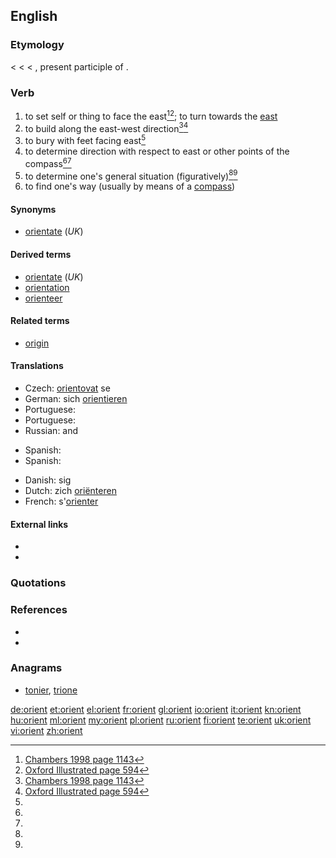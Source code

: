 {{also|Orient}}
==English==
{{copyvio suspected|referenced definitions look like they've been copied}}

===Etymology===
< {{etyl|enm}} {{term|orient|lang=enm}} < {{etyl|fro}} {{term|orient|lang=fro}} < {{etyl|la}} {{term|oriens||rising; as a noun, the quarter where the sun rises, the east, day}}, present participle of {{term|oriri||to rise}}.

===Verb===
{{en-verb}}

# to set self or thing to face the east<ref name="Cha1998">[[#Cha1998|Chambers 1998 page 1143]]</ref><ref name="OxfIll">[[#OxfIll|Oxford Illustrated page 594]]</ref>; to turn towards the [[east]]
# to build along the east-west direction<ref name="Cha1998">[[#Cha1998|Chambers 1998 page 1143]]</ref><ref name="OxfIll">[[#OxfIll|Oxford Illustrated page 594]]</ref>
# to bury with feet facing east<ref name="OxfIll"/>
# to determine direction with respect to east or other points of the compass<ref name="Cha1998"/><ref name="OxfIll"/>
# to determine one's general situation (figuratively)<ref name="Cha1998"/><ref name="OxfIll"/>
# to find one's way (usually by means of a [[compass]])

====Synonyms====
* [[orientate]] (''UK'')

====Derived terms====
* [[orientate]] (''UK'')
* [[orientation]]
* [[orienteer]]

====Related terms====
* [[origin]]

====Translations====
{{trans-top|to find one's way}}
* Czech: [[orientovat]] se
* German: sich [[orientieren]]
* Portuguese: {{t|pt|orientar}}
* Portuguese: {{t|pt|orientar}}
* Russian: {{t|ru|ориентироваться|sc=Cyrl|tr=orijentírovat'sja}} {{impf}} and {{pf}}
{{trans-mid}}
* Spanish: {{t|es|orientar}}
* Spanish: {{t|es|orientar}}
{{trans-bottom}}

{{checktrans-top}}
* Danish: {{t|da|orientere}} sig
* Dutch: zich [[oriënteren]]
* French: s'[[orienter]]
{{trans-bottom}}

====External links====
* {{R:Webster 1913}}
* {{R:Century 1911}}

===Quotations===
<references/>

===References===
* <cite id="Cha1998">{{reference-book |title=The Chambers Dictionary |publisher=Chambers Harrap Publishers Ltd |year=2000 |origyear=1998 |location=Edinburgh |isbn=0-550-14005-X}}</cite>
* <cite id="OxfIll">{{reference-book |title=The Oxford Illustrated Dictionary |publisher=Oxford University Press |year=1976 |origyear=1975 |location=Great Britain}}</cite>

===Anagrams===
* {{alphagram|einort}} [[tonier#English|tonier]], [[trione#English|trione]]

[[de:orient]]
[[et:orient]]
[[el:orient]]
[[fr:orient]]
[[gl:orient]]
[[io:orient]]
[[it:orient]]
[[kn:orient]]
[[hu:orient]]
[[ml:orient]]
[[my:orient]]
[[pl:orient]]
[[ru:orient]]
[[fi:orient]]
[[te:orient]]
[[uk:orient]]
[[vi:orient]]
[[zh:orient]]